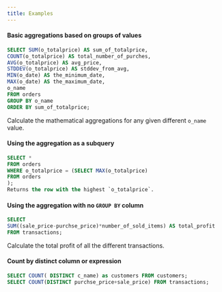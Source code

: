 ---
title: Examples
---

#### Basic aggregations based on groups of values

```sql
SELECT SUM(o_totalprice) AS sum_of_totalprice,
COUNT(o_totalprice) AS total_number_of_purches,
AVG(o_totalprice) AS avg_price,
STDDEV(o_totalprice) AS stddev_from_avg,
MIN(o_date) AS the_minimum_date,
MAX(o_date) AS the_maximum_date,
o_name
FROM orders
GROUP BY o_name
ORDER BY sum_of_totalprice;
```

Calculate the mathematical aggregations for any given different `o_name` value.


#### Using the aggregation as a subquery

```sql
SELECT *
FROM orders
WHERE o_totalprice = (SELECT MAX(o_totalprice)
FROM orders
);
Returns the row with the highest `o_totalprice`.
```

#### Using the aggregation with no `GROUP BY` column

```sql
SELECT
SUM((sale_price-purchse_price)*number_of_sold_items) AS total_profit
FROM transactions;
```

Calculate the total profit of all the different transactions.

#### Count by distinct column or expression

```sql
SELECT COUNT( DISTINCT c_name) as customers FROM customers;
SELECT COUNT(DISTINCT purchse_price+sale_price) FROM transactions;
```
